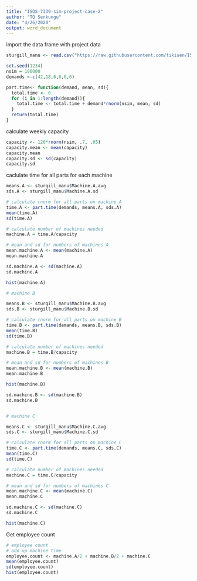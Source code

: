 ```yaml
---
title: "ISQS-7339-sim-project-case-2"
author: "TQ Senkungu"
date: "4/26/2020"
output: word_document
---
```


import the data frame with project data

```r
sturgill_manu <- read.csv("https://raw.githubusercontent.com/tikisen/ISQS-7339-sim-project/master/Case%202/sturgill_manu.csv")

set.seed(1234)
nsim = 100000
demands <-c(42,18,6,6,6,6)

part.time<- function(demand, mean, sd){
  total.time <- 0
  for (i in 1:length(demand)){
    total.time <- total.time + demand*rnorm(nsim, mean, sd)
  }
  return(total.time)
}
```

calculate weekly capacity 

```r
capacity <- 120*rnorm(nsim, .7, .05)
capacity.mean <- mean(capacity)
capacity.mean
capacity.sd <- sd(capacity)
capacity.sd

```

caclulate time for all parts for each machine

```r
means.A <- sturgill_manu$Machine.A.avg
sds.A <- sturgill_manu$Machine.A.sd

# calculate rnorm for all parts on machine A
time.A <- part.time(demands, means.A, sds.A)
mean(time.A)
sd(time.A)

# calculate number of machines needed
machine.A = time.A/capacity

# mean and sd for numbers of machines A 
mean.machine.A <- mean(machine.A)
mean.machine.A

sd.machine.A <- sd(machine.A)
sd.machine.A

hist(machine.A)

# machine B

means.B <- sturgill_manu$Machine.B.avg
sds.B <- sturgill_manu$Machine.B.sd

# calculate rnorm for all parts on machine B
time.B <- part.time(demands, means.B, sds.B)
mean(time.B)
sd(time.B)

# calculate number of machines needed
machine.B = time.B/capacity

# mean and sd for numbers of machines B 
mean.machine.B <- mean(machine.B)
mean.machine.B

hist(machine.B)

sd.machine.B <- sd(machine.B)
sd.machine.B


# machine C

means.C <- sturgill_manu$Machine.C.avg
sds.C <- sturgill_manu$Machine.C.sd

# calculate rnorm for all parts on machine C
time.C <- part.time(demands, means.C, sds.C)
mean(time.C)
sd(time.C)

# calculate number of machines needed
machine.C = time.C/capacity

# mean and sd for numbers of machines C 
mean.machine.C <- mean(machine.C)
mean.machine.C

sd.machine.C <- sd(machine.C)
sd.machine.C

hist(machine.C)

```

Get employee count

```r

# employee count
# add up machine time
employee.count <- machine.A/2 + machine.B/2 + machine.C
mean(employee.count)
sd(employee.count)
hist(employee.count)


```


